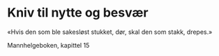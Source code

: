 # Kniv til nytte og besvær

«Hvis den som ble sakesløst stukket, dør, skal den som stakk, drepes.»

Mannhelgeboken, kapittel 15
